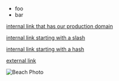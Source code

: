 <article>
 
* foo
* bar
 
[internal link that has our production domain](https://example.com)
 
[internal link starting with a slash](/internal)
 
[internal link starting with a hash](#internal)
 
[external link](https://google.com)
 
![Beach Photo](../../../public/images/playground_test.jpg 'image title { banner }')

</article>
 